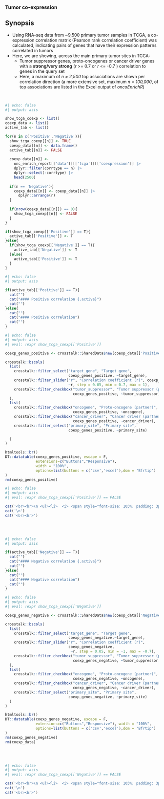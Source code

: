 ### Tumor co-expression 

::: {.callout-note}
## Synopsis

* Using RNA-seq data from ~9,500 primary tumor samples in TCGA, a co-expression correlation matrix (Pearson rank correlation coefficient) was calculated, indicating pairs of genes that have their expression patterns correlated in tumors
* Here, we are showing, across the main primary tumor sites in TCGA:
  - Tumor suppressor genes, proto-oncogenes or cancer driver genes with a **strong/very strong** (_r_ >= 0.7 or _r_ <= -0.7 ) correlation to genes in the query set
  - Here, a maximum of _n = 2,500_ top associations are shown per correlation direction (a more extensive set, maximum *n = 100,000*, of top associations are listed in the Excel output of *oncoEnrichR*)

:::

<br>

::: {.panel-tabset}

```r
#| echo: false
#| output: asis

show_tcga_coexp <- list()
coexp_data <- list()
active_tab <- list()

for(n in c('Positive','Negative')){
  show_tcga_coexp[[n]] <- TRUE
  coexp_data[[n]] <- data.frame()
  active_tab[[n]] <- FALSE
  
  coexp_data[[n]] <- 
    onc_enrich_report[['data']][['tcga']][['coexpression']] |> 
    dplyr::filter(corrtype == n) |>
    dplyr::select(-corrtype) |>
    head(2500)
  
  if(n == 'Negative'){
    coexp_data[[n]] <- coexp_data[[n]] |>
      dplyr::arrange(r)
  }
  
  if(nrow(coexp_data[[n]]) == 0){
    show_tcga_coexp[[n]] <- FALSE
  }
}

if(show_tcga_coexp[['Positive']] == T){
  active_tab[['Positive']] <- T
}else{
  if(show_tcga_coexp[['Negative']] == T){
    active_tab[['Negative']] <- T
  }else{
    active_tab[['Positive']] <- T
  }
}

```


```r
#| echo: false
#| output: asis

if(active_tab[['Positive']] == T){
  cat("")
  cat("#### Positive correlation {.active}")
  cat("")
}else{
  cat("")
  cat("#### Positive correlation")
  cat("")
}
```


```r
#| echo: false
#| output: asis
#| eval: !expr show_tcga_coexp[['Positive']]

coexp_genes_positive <- crosstalk::SharedData$new(coexp_data[['Positive']])

crosstalk::bscols(
  list(
    crosstalk::filter_select("target_gene", "Target gene", 
                             coexp_genes_positive, ~target_gene),
    crosstalk::filter_slider("r", "Correlation coefficient (r)", coexp_genes_positive, 
                             ~r, step = 0.05, min = 0.7, max = 1),
    crosstalk::filter_checkbox("tumor_suppressor", "Tumor suppressor (partner)", 
                               coexp_genes_positive, ~tumor_suppressor)
  ),
  list(
    crosstalk::filter_checkbox("oncogene", "Proto-oncogene (partner)", 
                               coexp_genes_positive, ~oncogene),
    crosstalk::filter_checkbox("cancer_driver", "Cancer driver (partner)", 
                               coexp_genes_positive, ~cancer_driver),
    crosstalk::filter_select("primary_site", "Primary site", 
                             coexp_genes_positive, ~primary_site)

  )
)

htmltools::br()
DT::datatable(coexp_genes_positive, escape = F, 
              extensions=c("Buttons","Responsive"), 
              width = "100%",
              options=list(buttons = c('csv','excel'),dom = 'Bfrtip')
)
rm(coexp_genes_positive)


```


```r
#| echo: false
#| output: asis
#| eval: !expr show_tcga_coexp[['Positive']] == FALSE

cat('<br><br>\n <ul><li>  <i> <span style="font-size: 105%; padding: 3px; background-color:#989898; color:white">&nbsp;&nbsp;No genes in the query set with strong positive correlations to tumor suppressors, oncogenes or cancer drivers.&nbsp;&nbsp; </span></i></li></ul>',sep='\n')
cat('\n')
cat('<br><br>')

```

<br><br>


```r
#| echo: false
#| output: asis

if(active_tab[['Negative']] == T){
  cat("")
  cat("#### Negative correlation {.active}")
  cat("")
}else{
  cat("")
  cat("#### Negative correlation")
  cat("")
}
```


```r
#| echo: false
#| output: asis
#| eval: !expr show_tcga_coexp[['Negative']]

coexp_genes_negative <- crosstalk::SharedData$new(coexp_data[['Negative']])

crosstalk::bscols(
  list(
    crosstalk::filter_select("target_gene", "Target gene", 
                             coexp_genes_negative,~target_gene),
    crosstalk::filter_slider("r", "Correlation coefficient (r)", 
                             coexp_genes_negative, 
                              ~r, step = 0.05, min = -1, max = -0.7),
    crosstalk::filter_checkbox("tumor_suppressor", "Tumor suppressor (partner)", 
                               coexp_genes_negative, ~tumor_suppressor)
  ),
  list(
    crosstalk::filter_checkbox("oncogene", "Proto-oncogene (partner)", 
                               coexp_genes_negative, ~oncogene),
    crosstalk::filter_checkbox("cancer_driver", "Cancer driver (partner)", 
                               coexp_genes_negative, ~cancer_driver),
    crosstalk::filter_select("primary_site", "Primary site", 
                             coexp_genes_negative, ~primary_site)
  )
)

htmltools::br()
DT::datatable(coexp_genes_negative, escape = F, 
              extensions=c("Buttons","Responsive"), width = "100%",
              options=list(buttons = c('csv','excel'),dom = 'Bfrtip')
)
rm(coexp_genes_negative)
rm(coexp_data)


```
<br><br>

```r
#| echo: false
#| output: asis
#| eval: !expr show_tcga_coexp[['Negative']] == FALSE

cat('<br><br>\n <ul><li>  <i> <span style="font-size: 105%; padding: 3px; background-color:#989898; color:white">&nbsp;&nbsp;No genes in the query set with strong negative correlations to tumor suppressors, oncogenes or cancer drivers.&nbsp;&nbsp; </span></i></li></ul>',sep='\n')
cat('\n')
cat('<br><br>')
```

:::

<br><br>
